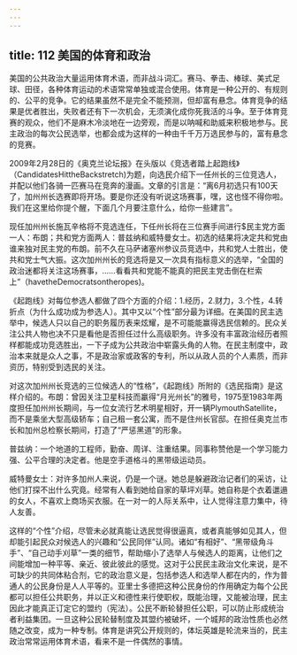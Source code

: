 ```yaml
---
---
---
```

title: 112 美国的体育和政治
---




美国的公共政治大量运用体育术语，而非战斗词汇。赛马、拳击、棒球、美式足球、田径，各种体育运动的术语常常单独或混合使用。体育是一种公开的、有规则的、公平的竞争。它的结果虽然不是完全不能预测，但却富有悬念。体育竞争的结果是优者胜出，失败者还有下一次机会，无须演化成你死我活的斗争。至于体育竞赛的观众，他们不是麻木冷淡地在一边旁观，而是以呐喊和助威来积极地参与。民主政治的每次公民选举，也都会成为这样的一种由千千万万选民参与的，富有悬念的竞赛。

2009年2月28日的《奥克兰论坛报》在头版以《竞选者踏上起跑线》（CandidatesHittheBackstretch)为题，向选民介绍下一任州长的三位竞选人，并配以他们各骑一匹赛马在竞奔的漫画。文章的引言是：“离6月初选只有100天了，加州州长选赛即将开场。要是你还没有听说这场赛事，嘿，这也怪不得你啦。我们在这里给你提个醒，下面几个月要注意什么，给你一些建言”。

现任加州州长施瓦辛格将不竞选连任，下任州长将在三位赛手间进行$民主党方面一人：布朗；共和党方面两人：普兹纳和威特曼女士。初选的结果将决定共和党由谁来独对民主党的布朗。前不久在马萨诸塞州参议员竞选中，共和党人士胜出，使共和党士气大振。这次加州州长的竞选将是又一次具有指标意义的选举，“全国的政治迷都将关注这场赛事，……看看共和党能不能真的把民主党击倒在栏索上”（havetheDemocratsontheropes)。

《起跑线》对每位参选人都做了四个方面的介绍：1.经历，2.财力，3.个性，4.转折点（为什么成功成为参选人）。其中又以“个性”部分最为详细。在美国的民主选举中，候选人只以自己的职务履历表来炫耀，是不可能能赢得选民信赖的。民众关注公共人物也决不只是看他是否担任过什么高级职务。许多没有丰富政治经历者照样都能成功竞选胜出，一下子成为公共政治中崭露头角的人物。在民主制度中，政治本来就是众人之事，不是政治家或政客的专利，所以从政人员的个人素质，而非资历，特别受到选民的关注。

对这次加州州长竞选的三位候选人的“性格”，《起跑线》所附的《选民指南》是这样介绍的。布朗：曾因关注卫星科技而臝得“月光州长”的雅号，1975至1983年两度担任加州州长期间，与一位女流行艺术明星相好，开一辆PlymouthSatellite，而不是乘坐大型高级轿车；自己租一套公寓，而不是住州长官邸。在担任奥克兰市长和加州总检察长期间，打造了“严惩黑道”的形象。

普兹纳：一个地道的工程师，勤奋、周详、注重结果。同事称赞他是一个学习能力强、公平合理的决定者。他是空手道格斗的黑带级运动员。

威特曼女士：对许多加州人来说，仍是一个谜。她总是躲避政治记者们的采访，让他们打探不出什么究竟。经常有人看到她给自家的草坪刈草。她自称是个衣着邋遢的女人，不喜欢上商场买衣服。在一对一的人际关系中，让人觉得注意力集中，待人友善。

这样的“个性”介绍，尽管未必就真能让选民觉得很逼真，或者真能够如见其人，但却能引起民众对候选人的兴趣和“公民同伴”认同。诸如“有相好”、“黑带级角斗手”、“自己动手刈草”一类的细节，帮助缩小了选举人与候选人的距离，让他们之间能增加一种平等、亲近、彼此彼此的感觉。这对于公民民主政治文化来说，是不可缺少的共同体粘合剂，它的政治意义是，包括参选人和选举人都在内的，作为普通人的公民身份是人人平等的。亚里士多德把这种公民身份的作用确定为每个公民都可以担任公共职务，并以正义和德性来行使职权，既能治理，又能被治理，民主因此才能真正订定它的盟约（宪法）。公民不断轮替担任公职，可以防止形成统治者利益集团。一旦这种公民轮替制度及其盟约被破坏，一个城邦的政治性质也必然随之改变，成为一种专制。体育是讲究公开规则的，体坛英雄是轮流来当的，民主政治常常运用体育术语，看来不是一件偶然的事情。